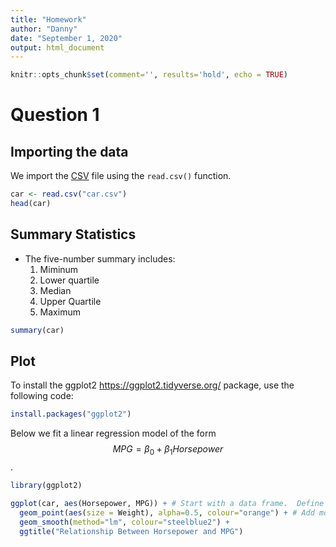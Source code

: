---
title: "Homework"
author: "Danny"
date: "September 1, 2020"
output: html_document
---

```{r setup, include=FALSE}
knitr::opts_chunk$set(comment='', results='hold', echo = TRUE)
```

# Question 1

## Importing the data

We import the [CSV](https://en.wikipedia.org/wiki/Comma-separated_values) file using the `read.csv()` function.

```{r}
car <- read.csv("car.csv")
head(car)
```

## Summary Statistics

- The five-number summary includes:
    1. Miminum
    2. Lower quartile
    3. Median 
    4. Upper Quartile
    5. Maximum

```{r}
summary(car)
```

## Plot

To install the ggplot2 <https://ggplot2.tidyverse.org/> package, use the following code: 

```{r, eval=FALSE}
install.packages("ggplot2")
```

Below we fit a linear regression model of the form
$$MPG = \beta_0 + \beta_1 Horsepower$$.

```{r, echo=FALSE}
library(ggplot2)

ggplot(car, aes(Horsepower, MPG)) + # Start with a data frame.  Define the axes
  geom_point(aes(size = Weight), alpha=0.5, colour="orange") + # Add more graphic elements
  geom_smooth(method="lm", colour="steelblue2") +
  ggtitle("Relationship Between Horsepower and MPG")
```
